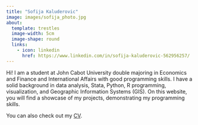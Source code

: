 ```yaml
---
title: "Sofija Kaluderovic"
image: images/sofija_photo.jpg
about:
  template: trestles
  image-width: 5cm
  image-shape: round
  links:
    - icon: linkedin
      href: https://www.linkedin.com/in/sofija-kaluderovic-562956257/
---
```


Hi! I am a student at John Cabot University double majoring in Economics and Finance and International Affairs with good programming skills. I have a solid background in data analysis, Stata, Python, R programming, visualization, and Geographic Information Systems (GIS). On this website, you will find a showcase of my projects, demonstrating my programming skills.

You can also check out my <a href="/cv/Kaluderovic_CV.pdf" target="_blank">CV</a>.
